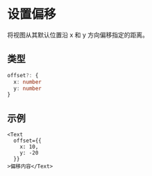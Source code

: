 # 设置偏移 

将视图从其默认位置沿 x 和 y 方向偏移指定的距离。

## 类型

```ts
offset?: {
  x: number
  y: number
}
```

## 示例

```tsx
<Text 
  offset={{
    x: 10,
    y: -20
  }}
>偏移内容</Text>
```

